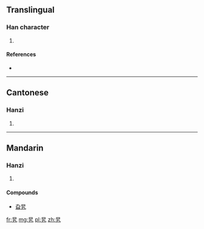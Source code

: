 {{also|旭}}
==Translingual==

===Han character===
{{Han char|rn=72|rad=日|as=02|sn=6|four=6041<sub>7</sub>|canj=日大弓 (AKN)}}

# {{defn|Han|sort=日02}}

====References====
* {{Han ref|kx=0490.041|hdz=21485.060|uh=65EF|ud=26095|bh=C9ED|bd=51693}}

----

==Cantonese==

===Hanzi===
{{yue-hanzi|jyut=|y=lo1}}

# {{defn|lang=yue|sort=日02}}

----

==Mandarin==

===Hanzi===
{{cmn-hanzi|pin=[[lá]] ([[la2]]), [[xù]] ([[xu4]])|wg=la<sup>2</sup>, hsü<sup>4</sup>}}
# {{defn|lang=cmn|sort=日02}}

====Compounds====
*[[旮旯]]

[[fr:旯]]
[[mg:旯]]
[[pl:旯]]
[[zh:旯]]